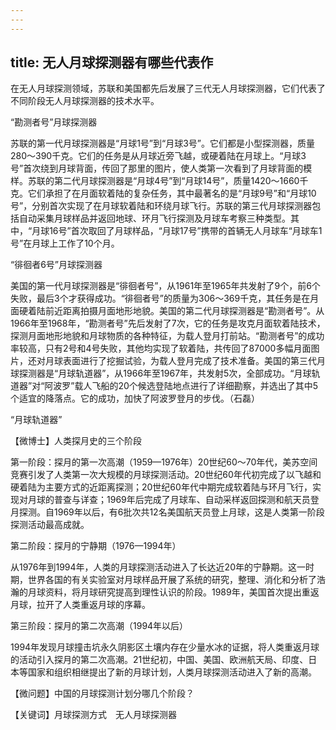 ```yaml
---
---
---
```

title: 无人月球探测器有哪些代表作
---




在无人月球探测领域，苏联和美国都先后发展了三代无人月球探测器，它们代表了不同阶段无人月球探测器的技术水平。

“勘测者号”月球探测器



苏联的第一代月球探测器是“月球1号”到“月球3号”。它们都是小型探测器，质量280～390千克。它们的任务是从月球近旁飞越，或硬着陆在月球上。“月球3号”首次绕到月球背面，传回了那里的图片，使人类第一次看到了月球背面的模样。苏联的第二代月球探测器是“月球4号”到“月球14号”，质量1420～1660千克。它们承担了在月面软着陆的复杂任务，其中最著名的是“月球9号”和“月球10号”，分别首次实现了在月球软着陆和环绕月球飞行。苏联的第三代月球探测器包括自动采集月球样品并返回地球、环月飞行探测及月球车考察三种类型。其中，“月球16号”首次取回了月球样品，“月球17号”携带的首辆无人月球车“月球车1号”在月球上工作了10个月。

“徘徊者6号”月球探测器



美国的第一代月球探测器是“徘徊者号”，从1961年至1965年共发射了9个，前6个失败，最后3个才获得成功。“徘徊者号”的质量为306～369千克，其任务是在月面硬着陆前近距离拍摄月面地形地貌。美国的第二代月球探测器是“勘测者号”。从1966年至1968年，“勘测者号”先后发射了7次，它的任务是攻克月面软着陆技术，探测月面地形地貌和月球物质的各种特征，为载人登月打前站。“勘测者号”的成功率较高，只有2号和4号失败，其他均实现了软着陆，共传回了87000多幅月面图片，还对月球表面进行了挖掘试验，为载人登月完成了技术准备。美国的第三代月球探测器是“月球轨道器”，从1966年至1967年，共发射5次，全部成功。“月球轨道器”对“阿波罗”载人飞船的20个候选登陆地点进行了详细勘察，并选出了其中5个适宜的降落点。它的成功，加快了阿波罗登月的步伐。（石磊）

“月球轨道器”





【微博士】人类探月史的三个阶段

第一阶段：探月的第一次高潮（1959—1976年）20世纪60～70年代，美苏空间竞赛引发了人类第一次大规模的月球探测活动。20世纪60年代初完成了以飞越和硬着陆为主要方式的近距离探测；20世纪60年代中期完成软着陆与环月飞行，实现对月球的普查与详查；1969年后完成了月球车、自动采样返回探测和航天员登月探测。自1969年以后，有6批次共12名美国航天员登上月球，这是人类第一阶段探测活动最高成就。

第二阶段：探月的宁静期（1976—1994年）

从1976年到1994年，人类的月球探测活动进入了长达近20年的宁静期。这一时期，世界各国的有关实验室对月球样品开展了系统的研究，整理、消化和分析了浩瀚的月球资料，将月球研究提高到理性认识的阶段。1989年，美国首次提出重返月球，拉开了人类重返月球的序幕。

第三阶段：探月的第二次高潮（1994年以后）

1994年发现月球撞击坑永久阴影区土壤内存在少量水冰的证据，将人类重返月球的活动引入探月的第二次高潮。21世纪初，中国、美国、欧洲航天局、印度、日本等国家和组织相继提出了新的月球计划，人类月球探测活动进入了新的高潮。

【微问题】中国的月球探测计划分哪几个阶段？

【关键词】月球探测方式　无人月球探测器